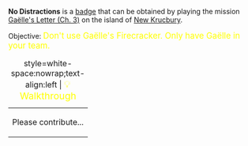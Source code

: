 '''No Distractions''' is a [[Badges|badge]] that can be obtained by playing the mission [[Gaëlle's Letter (Ch. 3)]] on the island of [[New Krucbury]].

Objective: <big style="color:yellow">Don't use Gaëlle's Firecracker. Only have Gaëlle in your team.</big>

{| class="mw-collapsible mw-collapsed"
|+ style=white-space:nowrap;text-align:left | <big style="color:yellow">💡 Walkthrough</big>
|-
| Please contribute...
|}